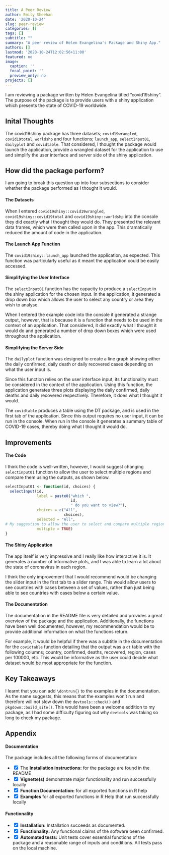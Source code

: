 ```yaml
---
title: A Peer Review
author: Emily Sheehan
date: '2020-10-24'
slug: peer-review
categories: []
tags: []
subtitle: ""
summary: "A peer review of Helen Evangelina's Package and Shiny App."
authors: []
lastmod: '2020-10-24T12:02:56+11:00'
featured: no
image:
  caption: ''
  focal_point: ''
  preview_only: no
projects: []
---
```


I am reviewing a package written by Helen Evangelina titled "covid19shiny". The purpose of the package is to provide users with a shiny application which presents the state of COVID-19 worldwide.

## Inital Thoughts 

The covid19shiny package has three datasets; `covid19wrangled`, `covid19total`, `worldshp` and four functions; `launch_app`, `selectInput01`, `dailyplot` and `covidtable`. That considered, I thought the package would launch the application, provide a wrangled dataset for the application to use and simplify the user interface and server side of the shiny application. 

## How did the package perform?

I am going to break this question up into four subsections to consider whether the package performed as I thought it would.

#### The Datasets

When I entered `covid19shiny::covid19wrangled`, `covid19shiny::covid19total` and `covid19shiny::worldshp` into the console they did exactly what I thought they would do. They presented the relevant data frames, which were then called upon in the app. This dramatically reduced the amount of code in the application. 

#### The Launch App Function

The `covid19shiny::launch_app` launched the application, as expected. This function was particularly useful as it meant the application could be easily accessed. 

#### Simplifying the User Interface

The `selectInput01` function has the capacity to produce a `selectInput` in the shiny application for the chosen input. In the application, it generated a drop down box which allows the user to select any country or area they wish to analyse. 

When I entered the example code into the console it generated a strange output, however, that is because it is a function that needs to be used in the context of an application. That considered, it did exactly what I thought it would do and generated a number of drop down boxes which were used throughout the application. 

#### Simplifying the Server Side

The `dailyplot` function was designed to create a line graph showing either the daily confirmed, daily death or daily recovered cases depending on what the user input is. 

Since this function relies on the user interface input, its functionality must be considered in the context of the application. Using this function, the application generates three plots displaying the daily confirmed, daily deaths and daily recovered respectively. Therefore, it does what I thought it would. 

The `covidtable` produces a table using the DT package, and is used in the first tab of the application. Since this output requires no user input, it can be run in the console. When run in the console it generates a summary table of COVID-19 cases, thereby doing what I thought it would do. 

## Improvements

#### The Code

I think the code is well-written, however, I would suggest changing `selectinput01` function to allow the user to select multiple regions and compare them using the outputs, as shown below. 

```r
selectInput01 <- function(id, choices) {
  selectInput(id, 
              label = paste0("which ", 
                             id, 
                             " do you want to view?"),  
              choices = c("All", 
                          choices),
              selected = "All",
# My suggestion to allow the user to select and compare multiple regions.
              multiple = TRUE)
}
```

#### The Shiny Application

The app itself is very impressive and I really like how interactive it is. It generates a number of informative plots, and I was able to learn a lot about the state of coronavirus in each region. 

I think the only improvement that I would recommend would be changing the slider input in the first tab to a slider range. This would allow users to see countries with cases between a set of values, rather than just being able to see countries with cases below a certain value. 

#### The Documentation

The documentation in the README file is very detailed and provides a great overview of the package and the application. Additionally, the functions have been well documented, however, my recommendation would be to provide additional information on what the functions return. 

For example, it would be helpful if there was a subtitle in the documentation for the `covidtable` function detailing that the output was a `dt` table with the following columns; country, confirmed, deaths, recovered, region, cases per 100000, etc. This would be informative as the user could decide what dataset would be most appropriate for the function. 

## Key Takeaways

I learnt that you can add `\dontrun{}` to the examples in the documentation. As the name suggests, this means that the examples won't run and therefore will not slow down the `devtools::check()` and `pkgdown::build_site()`. This would have been a welcome addition to my package, as I had some difficulty figuring out why `devtools` was taking so long to check my package. 

## Appendix

#### Documentation

The package includes all the following forms of documentation:

- <input type="checkbox" checked> </input> The **Installation instructions:** for the package are found in the README
- <input type="checkbox" checked> </input> **Vignette(s)** demonstrate major functionality and  run successfully locally
- <input type="checkbox" checked> </input> **Function Documentation:** for all exported functions in R help
- <input type="checkbox" checked> </input> **Examples** for all exported functions in R Help that run successfully locally

#### Functionality

- <input type="checkbox" checked> </input> **Installation:** Installation succeeds as documented.
- <input type="checkbox" checked> </input> **Functionality:** Any functional claims of the software been confirmed.
- <input type="checkbox" checked> </input> **Automated tests:** Unit tests cover essential functions of the package and a reasonable range of inputs and conditions. All tests pass on the local machine.



